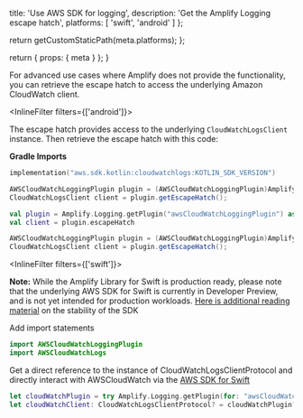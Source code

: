 
  title: 'Use AWS SDK for logging',
  description: 'Get the Amplify Logging escape hatch',
  platforms: [
    'swift',
    'android'
  ]
};

  return getCustomStaticPath(meta.platforms);
};

  return {
    props: {
      meta
    }
  };
}

For advanced use cases where Amplify does not provide the functionality, you can retrieve the escape hatch to access the underlying Amazon CloudWatch client.

<InlineFilter filters={['android']}>

The escape hatch provides access to the underlying `CloudWatchLogsClient` instance. Then retrieve the escape hatch with this code:

**Gradle Imports**

```kotlin title="app/build.gradle.kts" 
implementation("aws.sdk.kotlin:cloudwatchlogs:KOTLIN_SDK_VERSION")
```

<BlockSwitcher>
<Block name="Java">

```java
AWSCloudWatchLoggingPlugin plugin = (AWSCloudWatchLoggingPlugin)Amplify.Logging.getPlugin("awsCloudWatchLoggingPlugin");
CloudWatchLogsClient client = plugin.getEscapeHatch();
```

</Block>
<Block name="Kotlin">

```kotlin
val plugin = Amplify.Logging.getPlugin("awsCloudWatchLoggingPlugin") as AWSCloudWatchLoggingPlugin
val client = plugin.escapeHatch
```

</Block>
<Block name="RxJava">

```java
AWSCloudWatchLoggingPlugin plugin = (AWSCloudWatchLoggingPlugin)Amplify.Logging.getPlugin("awsCloudWatchLoggingPlugin");
CloudWatchLogsClient client = plugin.getEscapeHatch();
```

</Block>
</BlockSwitcher>



</InlineFilter>


<InlineFilter filters={['swift']}>

<Callout warning>

**Note:** While the Amplify Library for Swift is production ready, please note that the underlying AWS SDK for Swift is currently in Developer Preview, and is not yet intended for production workloads. [Here is additional reading material](https://github.com/awslabs/aws-sdk-swift/blob/main/Sources/Core/AWSSDKForSwift/Documentation.docc/stability.md) on the stability of the SDK

</Callout>


Add import statements

```swift
import AWSCloudWatchLoggingPlugin
import AWSCloudWatchLogs
```

Get a direct reference to the instance of CloudWatchLogsClientProtocol and directly interact with AWSCloudWatch via the [AWS SDK for Swift](https://docs.aws.amazon.com/sdk-for-swift/index.html)

```swift
let cloudWatchPlugin = try Amplify.Logging.getPlugin(for: "awsCloudWatchLoggingPlugin") as? AWSCloudWatchLoggingPlugin
let cloudWatchClient: CloudWatchLogsClientProtocol? = cloudWatchPlugin?.getEscapeHatch()
```


</InlineFilter>
